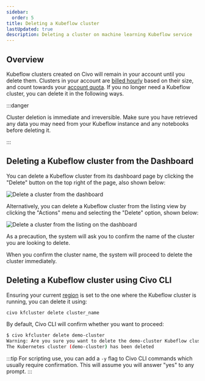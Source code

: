```yaml
---
sidebar:
  order: 5
title: Deleting a Kubeflow cluster
lastUpdated: true
description: Deleting a cluster on machine learning Kubeflow service
---
```



## Overview

Kubeflow clusters created on Civo will remain in your account until you delete them. Clusters in your account are [billed hourly](../account/billing.md) based on their size, and count towards your [account quota](../account/quota.md). If you no longer need a Kubeflow cluster, you can delete it in the following ways.

:::danger

Cluster deletion is immediate and irreversible. Make sure you have retrieved any data you may need from your Kubeflow instance and any notebooks before deleting it.

:::

<Tabs groupId="delete-cluster">

<TabItem value="dashboard" label="Dashboard">

## Deleting a Kubeflow cluster from the Dashboard

You can delete a Kubeflow cluster from its dashboard page by clicking the "Delete" button on the top right of the page, also shown below:

![Delete a cluster from the dashboard](images/delete-kubeflow-cluster.png)

Alternatively, you can delete a Kubeflow cluster from the listing view by clicking the "Actions" menu and selecting the "Delete" option, shown below:

![Delete a cluster from the listing on the dashboard](images/delete-kubeflow-cluster-listing-view.png)

As a precaution, the system will ask you to confirm the name of the cluster you are looking to delete.

When you confirm the cluster name, the system will proceed to delete the cluster immediately.

</TabItem>

<TabItem value="cli" label="Civo CLI">

## Deleting a Kubeflow cluster using Civo CLI

Ensuring your current [region](../overview/regions.md) is set to the one where the Kubeflow cluster is running, you can delete it using:

```bash
civo kfcluster delete cluster_name
```

By default, Civo CLI will confirm whether you want to proceed:

```bash
$ civo kfcluster delete demo-cluster
Warning: Are you sure you want to delete the demo-cluster Kubeflow cluster (y/N) ? y
The Kubernetes cluster (demo-cluster) has been deleted
```

:::tip
For scripting use, you can add a `-y` flag to Civo CLI commands which usually require confirmation. This will assume you will answer "yes" to any prompt.
:::

</TabItem>
</Tabs>